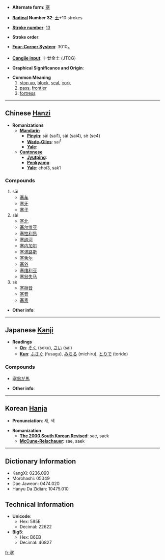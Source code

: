 * '''Alternate form''': [[塞]]

* '''[[Wiktionary:Chinese radical index| Radical]] Number 32''': [[Wiktionary:Chinese radical index 土|土]]+10 strokes

* '''[[Wiktionary:Chinese total strokes index|Stroke number]]''': [[Wiktionary:Chinese total strokes index 13|13]]

* '''Stroke order''': 

* '''[[Wiktionary:Chinese four corner index|Four-Corner System]]''': 3010<sub>4</sub>

* '''[[Wiktionary:Chinese Cangjie index|Cangjie input]]''': 十廿金土 (JTCG)

* '''Graphical Significance and Origin''': 

* '''Common Meaning'''
*# [[stop up]], [[block]], [[seal]], [[cork]]
*# [[pass]], [[frontier]]
*# [[fortress]]

----

== Chinese [[Hanzi]] ==

* '''Romanizations'''
** '''[[Mandarin]]'''
*** '''[[Pinyin]]''': sāi (sai1), sài (sai4), sè (se4)
*** '''[[Wade-Giles]]''': sai<sup>1</sup>
*** '''[[Yale]]''': 
** '''[[Cantonese]]'''
*** '''[[Jyutping]]''':
*** '''[[Penkyamp]]''': 
*** '''[[Yale]]''': choi3, sak1

===Compounds===
#sāi
#*[[塞车]]
#*[[塞牙]]
#*[[塞子]]
#sài
#*[[塞北]]
#*[[塞尔维亚]]
#*[[塞拉利昂]]
#*[[塞纳河]]
#*[[塞内加尔]]
#*[[塞浦路斯]]
#*[[塞舌尔]]
#*[[塞外]]
#*[[塞维利亚]]
#*[[塞翁失马]]
#sè
#*[[塞擦音]]
#*[[塞音]]
#*[[塞责]]

* '''Other info''': 

----

== Japanese [[Kanji]] ==

* '''Readings'''
** '''[[On]]''': [[そく]] (soku), [[さい]] (sai)
** '''[[Kun]]''': [[ふさぐ]] (fusagu), [[みちる]] (michiru), [[とりで]] (toride)

===Compounds===
*[[塞翁が馬]]

* '''Other info''':  

----

== Korean [[Hanja]] ==

* '''Pronunciation''': 새, 색

* '''Romanization'''
** '''[[The 2000 South Korean Revised Romanization|The 2000 South Korean Revised]]''': sae, saek
** '''[[McCune-Reischauer]]''': sae, saek

----

== Dictionary Information ==

* KangXi: 0236.090
* Morohashi: 05349
* Dae Jaweon: 0474.020
* Hanyu Da Zidian: 10475.010

== Technical Information ==

* '''Unicode''':
** Hex: 585E
** Decimal: 22622
* '''Big5''':
** Hex: B6EB
** Decimal: 46827

[[fr:塞]]